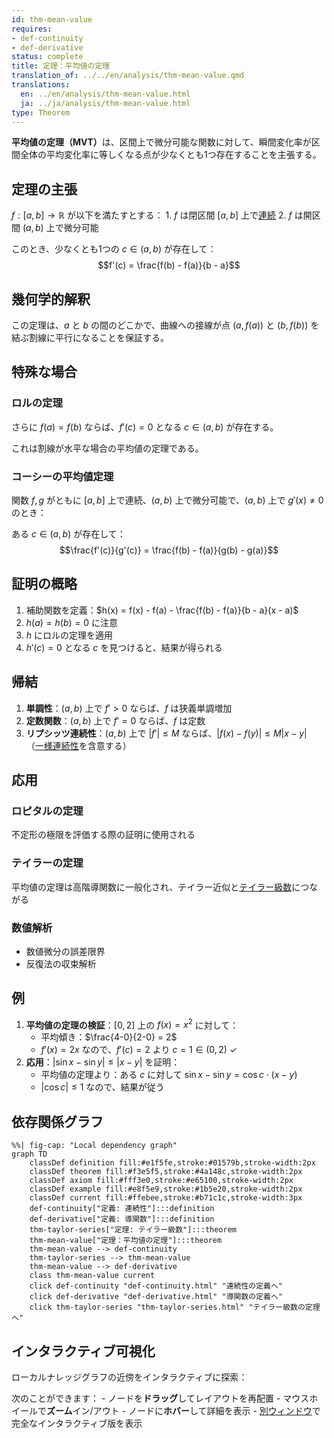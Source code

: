 ```yaml
---
id: thm-mean-value
requires:
- def-continuity
- def-derivative
status: complete
title: 定理：平均値の定理
translation_of: ../../en/analysis/thm-mean-value.qmd
translations:
  en: ../en/analysis/thm-mean-value.html
  ja: ../ja/analysis/thm-mean-value.html
type: Theorem
---
```


**平均値の定理（MVT）**は、区間上で微分可能な関数に対して、瞬間変化率が区間全体の平均変化率に等しくなる点が少なくとも1つ存在することを主張する。

## 定理の主張

$f: [a,b] \to \mathbb{R}$ が以下を満たすとする：
1. $f$ は閉区間 $[a,b]$ 上で[連続](def-continuity.qmd)
2. $f$ は開区間 $(a,b)$ 上で微分可能

このとき、少なくとも1つの $c \in (a,b)$ が存在して：
$$f'(c) = \frac{f(b) - f(a)}{b - a}$$

## 幾何学的解釈

この定理は、$a$ と $b$ の間のどこかで、曲線への接線が点 $(a, f(a))$ と $(b, f(b))$ を結ぶ割線に平行になることを保証する。

## 特殊な場合

### ロルの定理
さらに $f(a) = f(b)$ ならば、$f'(c) = 0$ となる $c \in (a,b)$ が存在する。

これは割線が水平な場合の平均値の定理である。

### コーシーの平均値定理
関数 $f, g$ がともに $[a,b]$ 上で連続、$(a,b)$ 上で微分可能で、$(a,b)$ 上で $g'(x) \neq 0$ のとき：

ある $c \in (a,b)$ が存在して：
$$\frac{f'(c)}{g'(c)} = \frac{f(b) - f(a)}{g(b) - g(a)}$$

## 証明の概略

1. 補助関数を定義：$h(x) = f(x) - f(a) - \frac{f(b) - f(a)}{b - a}(x - a)$
2. $h(a) = h(b) = 0$ に注意
3. $h$ にロルの定理を適用
4. $h'(c) = 0$ となる $c$ を見つけると、結果が得られる

## 帰結

1. **単調性**：$(a,b)$ 上で $f' > 0$ ならば、$f$ は狭義単調増加
2. **定数関数**：$(a,b)$ 上で $f' = 0$ ならば、$f$ は定数
3. **リプシッツ連続性**：$(a,b)$ 上で $|f'| \leq M$ ならば、$|f(x) - f(y)| \leq M|x - y|$ （[一様連続性](def-uniform-continuity.qmd)を含意する）

## 応用

### ロピタルの定理
不定形の極限を評価する際の証明に使用される

### テイラーの定理
平均値の定理は高階導関数に一般化され、テイラー近似と[テイラー級数](thm-taylor-series.qmd)につながる

### 数値解析
- 数値微分の誤差限界
- 反復法の収束解析

## 例

1. **平均値の定理の検証**：$[0,2]$ 上の $f(x) = x^2$ に対して：
   - 平均傾き：$\frac{4-0}{2-0} = 2$
   - $f'(x) = 2x$ なので、$f'(c) = 2$ より $c = 1 \in (0,2)$ ✓

2. **応用**：$|\sin x - \sin y| \leq |x - y|$ を証明：
   - 平均値の定理より：ある $c$ に対して $\sin x - \sin y = \cos c \cdot (x - y)$
   - $|\cos c| \leq 1$ なので、結果が従う

## 依存関係グラフ

```mermaid
%%| fig-cap: "Local dependency graph"
graph TD
    classDef definition fill:#e1f5fe,stroke:#01579b,stroke-width:2px
    classDef theorem fill:#f3e5f5,stroke:#4a148c,stroke-width:2px
    classDef axiom fill:#fff3e0,stroke:#e65100,stroke-width:2px
    classDef example fill:#e8f5e9,stroke:#1b5e20,stroke-width:2px
    classDef current fill:#ffebee,stroke:#b71c1c,stroke-width:3px
    def-continuity["定義: 連続性"]:::definition
    def-derivative["定義: 導関数"]:::definition
    thm-taylor-series["定理: テイラー級数"]:::theorem
    thm-mean-value["定理：平均値の定理"]:::theorem
    thm-mean-value --> def-continuity
    thm-taylor-series --> thm-mean-value
    thm-mean-value --> def-derivative
    class thm-mean-value current
    click def-continuity "def-continuity.html" "連続性の定義へ"
    click def-derivative "def-derivative.html" "導関数の定義へ"
    click thm-taylor-series "thm-taylor-series.html" "テイラー級数の定理へ"
```

## インタラクティブ可視化

ローカルナレッジグラフの近傍をインタラクティブに探索：

::: {.graph-viz data-id="thm-mean-value" data-width="700" data-height="500"}
:::

次のことができます：
- ノードを**ドラッグ**してレイアウトを再配置
- マウスホイールで**ズーム**イン/アウト
- ノードに**ホバー**して詳細を表示
- [別ウィンドウ](../../output/interactive/ja/thm-mean-value.html){target="_blank"}で完全なインタラクティブ版を表示

